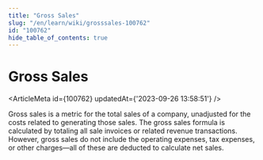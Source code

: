 ```yaml
---
title: "Gross Sales"
slug: "/en/learn/wiki/grosssales-100762"
id: "100762"
hide_table_of_contents: true
---
```



# Gross Sales

<ArticleMeta id={100762} updatedAt={'2023-09-26 13:58:51'} />
<div className='border-solid border-b border-t-0 my-4 border-[var(--ifm-color-gray-300)]' />

Gross sales is a metric for the total sales of a company, unadjusted for the costs related to generating those sales. The gross sales formula is calculated by totaling all sale invoices or related revenue transactions. However, gross sales do not include the operating expenses, tax expenses, or other charges—all of these are deducted to calculate net sales.
